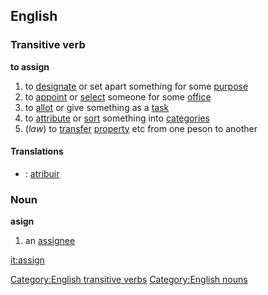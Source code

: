 ==English==
===Transitive verb===
'''to assign'''
#to [[designate]] or set apart something for some [[purpose]]
#to [[appoint]] or [[select]] someone for some [[office]]
#to [[allot]] or give something as a [[task]]
#to [[attribute]] or [[sort]] something into [[categories]]
#(''law'') to [[transfer]] [[property]] etc from one peson to another

====Translations====
*{{pt}}: [[atribuir]]

===Noun===
'''asign'''
#an [[assignee]]
[[Category:English transitive verbs]]
[[Category:English nouns]]

[[it:assign]]